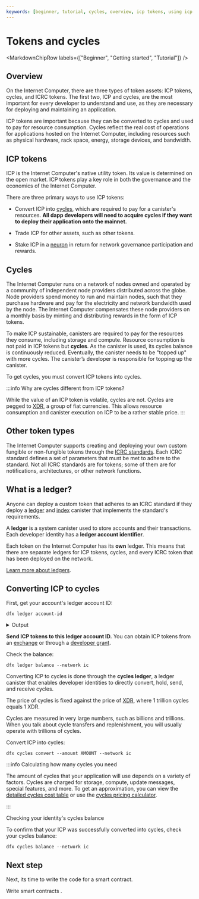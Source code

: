 ```yaml
---
keywords: [beginner, tutorial, cycles, overview, icp tokens, using icp tokens, using cycles, getting cycles, how to get cycles, free cycles, local development with cycles, converting icp to cycles, convert icp, convert cycles]
---
```



# Tokens and cycles

<MarkdownChipRow labels={["Beginner", "Getting started", "Tutorial"]} />

## Overview

On the Internet Computer, there are three types of token assets: ICP tokens, cycles, and ICRC tokens. The first two, ICP and cycles, are the most important for every developer to understand and use, as they are necessary for deploying and maintaining an application.

ICP tokens are important because they can be converted to cycles and used to pay for resource consumption. Cycles reflect the real cost of operations for applications hosted on the Internet Computer, including resources such as physical hardware, rack space, energy, storage devices, and bandwidth.

## ICP tokens

ICP is the Internet Computer's native utility token. Its value is determined on the open market. ICP tokens play a key role in both the governance and the economics of the Internet Computer.

There are three primary ways to use ICP tokens:

- Convert ICP into [cycles](#what-are-cycles), which are required to pay for a <GlossaryTooltip>canister's</GlossaryTooltip> resources. **All dapp developers will need to acquire cycles if they want to deploy their application onto the mainnet.**

- Trade ICP for other assets, such as other tokens.

- Stake ICP in a [neuron](/docs/current/developer-docs/daos/nns/concepts/neurons/neuron-overview) in return for network governance participation and rewards.

## Cycles

The Internet Computer runs on a network of nodes owned and operated by a community of independent node providers distributed across the globe. Node providers spend money to run and maintain nodes, such that they purchase hardware and pay for the electricity and network bandwidth used by the node. The Internet Computer compensates these node providers on a monthly basis by minting and distributing rewards in the form of ICP tokens.

To make ICP sustainable, canisters are required to pay for the resources they consume, including storage and compute. Resource consumption is not paid in ICP tokens but **cycles**. As the canister is used, its cycles balance is continuously reduced. Eventually, the canister needs to be "topped up" with more cycles. The canister’s developer is responsible for topping up the canister.

To get cycles, you must convert ICP tokens into cycles.

:::info Why are cycles different from ICP tokens?

While the value of an ICP token is volatile, cycles are not. Cycles are pegged to [XDR](https://en.wikipedia.org/wiki/Special_drawing_rights), a group of fiat currencies. This allows resource consumption and canister execution on ICP to be a rather stable price.
:::

## Other token types

The Internet Computer supports creating and deploying your own custom fungible or non-fungible tokens through the [ICRC standards](/docs/current/developer-docs/defi/tokens/token-standards). Each ICRC standard defines a set of parameters that must be met to adhere to the standard. Not all ICRC standards are for tokens; some of them are for notifications, architectures, or other network functions.

## What is a ledger?

Anyone can deploy a custom token that adheres to an ICRC standard if they deploy a [ledger](/docs/current/developer-docs/defi/tokens/ledger/overview) and [index](/docs/current/developer-docs/defi/tokens/indexes) canister that implements the standard's requirements.

A **ledger** is a system canister used to store accounts and their transactions. Each developer identity has a **ledger account identifier**.

Each token on the Internet Computer has its **own** ledger. This means that there are separate ledgers for ICP tokens, cycles, and every ICRC token that has been deployed on the network.

[Learn more about ledgers](/docs/current/developer-docs/defi/tokens/ledger/overview).

## Converting ICP to cycles

First, get your account's ledger account ID:

```
dfx ledger account-id
```

<details>
<summary>Output</summary>

<code>
e213184a548871a47fb526f3cba24e2ee2fbbc8129c4ab497ef2ce535130a0a4
</code>
</details>

**Send ICP tokens to this ledger account ID.** You can obtain ICP tokens from an [exchange](https://www.coingecko.com/en/exchanges) or through a [developer grant](https://dfinity.org/grants).

Check the balance:

```
dfx ledger balance --network ic
```

Converting ICP to cycles is done through the **cycles ledger**, a ledger canister that enables developer identities to directly convert, hold, send, and receive cycles.

The price of cycles is fixed against the price of [XDR](/docs/current/references/glossary#xdr), where 1 trillion cycles equals 1 XDR.

Cycles are measured in very large numbers, such as billions and trillions. When you talk about cycle transfers and replenishment, you will usually operate with trillions of cycles.

Convert ICP into cycles:

```
dfx cycles convert --amount AMOUNT --network ic
```

:::info Calculating how many cycles you need

The amount of cycles that your application will use depends on a variety of factors. Cycles are charged for storage, compute, update messages, special features, and more. To get an approximation, you can view the [detailed cycles cost table](/docs/current/developer-docs/gas-cost) or use the [cycles pricing calculator](/docs/current/developer-docs/cost-estimations-and-examples).

:::

Checking your identity's cycles balance

To confirm that your ICP was successfully converted into cycles, check your cycles balance:

```
dfx cycles balance --network ic
```

## Next step

Next, its time to write the code for a smart contract.

<LinkArrowDocs />
<Link
href="/docs/current/developer-docs/getting-started/write-smart-contracts"
>
Write smart contracts
</Link>.